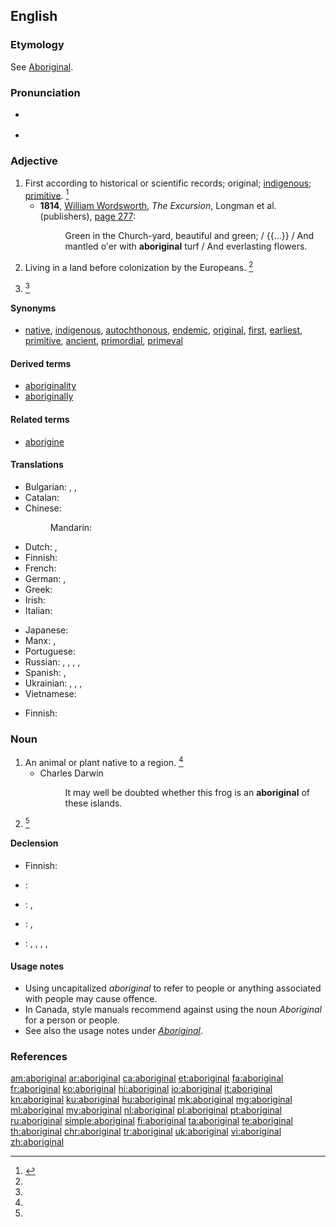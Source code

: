 {{also|Aboriginal}}
==English==

===Etymology===
See [[Aboriginal]].

===Pronunciation===
* {{a|US}} {{IPA|/ˌæb.əˈɹɪd͡ʒ.n̩.l̩/|/ˌæb.əˈɹɪd͡ʒ.ɪn.l̩/}}
* {{audio|En-uk-aboriginal.ogg|Audio (UK)}}

===Adjective===
{{en-adj}}

# First according to historical or scientific records; original; [[indigenous]]; [[primitive]]. {{defdate|First attested in the mid 17th century.}}<ref name=SOED>{{reference-book|last =|first =|authorlink =|coauthors =|editor =Brown, Lesley|others =|title = The Shorter Oxford English Dictionary|origdate =|origyear = 1933|origmonth =|url =|format =|accessdate =|accessyear =|accessmonth =|edition = 5th|date =|year =2003|month =|publisher =Oxford University Press|location =Oxford, UK|language =|id =|doi =|isbn =978-0-19-860575-7|lccn =|ol =|pages =6|chapter =|chapterurl =|quote =}}</ref>
#* '''1814''', [[w:William Wordsworth|William Wordsworth]], ''The Excursion'', Longman et al. (publishers), [http://books.google.com/books?id=T18JAAAAQAAJ&pg=PA277&dq=aboriginal page 277]:
#*: Green in the Church-yard, beautiful and green; / {{...}} / And mantled o'er with '''aboriginal''' turf / And everlasting flowers.
# Living in a land before colonization by the Europeans. {{defdate|First attested in the late 17th century.}}<ref name=SOED/>
# {{alternative capitalization of|Aboriginal}} {{defdate|First attested in the late 18th century.}}<ref name=SOED/>

====Synonyms====
* {{sense|indigenous to a place}} [[native]], [[indigenous]], [[autochthonous]], [[endemic]], [[original]], [[first]], [[earliest]], [[primitive]], [[ancient]], [[primordial]], [[primeval]]

====Derived terms====
* [[aboriginality]]
* [[aboriginally]]

====Related terms====
* [[aborigine]]

====Translations====
{{trans-top|original; indigenous}}
* Bulgarian: {{t+|bg|коренен}}, {{t+|bg|местен}}, {{t+|bg|туземен}}
* Catalan: {{t|ca|aborigen}}
* Chinese:
*: Mandarin: {{t|cmn|土著|tr=tǔzhù, tǔzhuó|sc=Hani}}
* Dutch: {{t+|nl|inheems}}, {{t+|nl|inheemse}}
* Finnish: {{t+|fi|alkuperäinen}}
* French: {{t+|fr|indigène}}
* German: {{t-|de|eingeboren}}, {{t+|de|einheimisch}}
* Greek: {{t+|el|ιθαγενής|m|f|tr=ithagenís|sc=Grek}}
* Irish: {{t-|ga|bundúchasach}}
* Italian: {{t+|it|aborigeno}}
{{trans-mid}}
* Japanese: {{t-|ja|土着|tr=どちゃくの, dochaku no|alt=土着の|sc=Jpan}}
* Manx: {{t-|gv|bun-chummallagh}}, {{t-|gv|bun-dooghyssagh}}
* Portuguese: {{t+|pt|aborígene}}
* Russian: {{t+|ru|туземный|tr=tuzémnyj|sc=Cyrl}}, {{t+|ru|коренной|tr=korennój|sc=Cyrl}}, {{t+|ru|местный|tr=méstnyj|sc=Cyrl}}, {{t+|ru|автохтонный|tr=avtoxtónnyj|sc=Cyrl}} {{qualifier|literary}}, {{t+|ru|аборигенный|tr=aborigénnyj|sc=Cyrl}}
* Spanish: {{t+|es|aborigen}}, {{t+|es|indígena}}
* Ukrainian: {{t-|uk|аборигенський|tr=aboryhéns’kyj}}, {{t-|uk|тубільний|tr=tubíl’nyj}}, {{t+|uk|автохтонний|tr=avtoxtónnyj}}, {{t-|uk|туземський|tr=tuzéms’kyj}}
* Vietnamese: {{t+|vi|thổ dân}}
{{trans-bottom}}

{{trans-top|living in a land before colonization}}
* Finnish: {{t|fi|alkuperäinen}}
{{trans-mid}}
{{trans-bottom}}

{{trans-see|Aboriginal}}

===Noun===
{{en-noun}}

# An animal or plant native to a region. {{defdate|First attested in the mid 18th century.}}<ref name=SOED/>
#* Charles Darwin
#*: It may well be doubted whether this frog is an '''aboriginal''' of these islands.
# {{alternative capitalization of|Aboriginal}} {{defdate|First attested in the mid 18th century.}}<ref name=SOED/>

====Declension====
{{trans-top|animal or plant native to a region}}
* Finnish: {{t|fi|alkuperäislaji}}
{{trans-mid}}
{{trans-bottom}}

{{checktrans-top}}
* {{ttbc|de}}: {{t+|de|einheimisch}}
* {{ttbc|el}}: {{t-|el|ιθαγενές|n|tr=ithagenés|sc=Grek}}, {{t-|el|αυτόχθον|n|tr=aftóchthon|sc=Grek}}
* {{ttbc|pt}}: {{t+|pt|aborígene|c}}, {{t-|pt|aborígine|c}}
* {{ttbc|uk}}: {{t+|uk|абориген|tr=aboryhén}}, {{t+|uk|тубілець|tr=tubiléc’}}, {{t+|uk|автохтон|tr=avtoxtón}}, {{t-|uk|туземець|tr=tuzeméc’}}, {{t-|uk|уродженець|tr=urodženéc’}}
{{trans-bottom}}

{{trans-see|Aboriginal}}

====Usage notes====
* Using uncapitalized ''aboriginal'' to refer to people or anything associated with people may cause offence.
* In Canada, style manuals recommend against using the noun ''Aboriginal'' for a person or people.
* See also the usage notes under ''[[Aboriginal]]''.

===References===
<references/>

[[am:aboriginal]]
[[ar:aboriginal]]
[[ca:aboriginal]]
[[et:aboriginal]]
[[fa:aboriginal]]
[[fr:aboriginal]]
[[ko:aboriginal]]
[[hi:aboriginal]]
[[io:aboriginal]]
[[it:aboriginal]]
[[kn:aboriginal]]
[[ku:aboriginal]]
[[hu:aboriginal]]
[[mk:aboriginal]]
[[mg:aboriginal]]
[[ml:aboriginal]]
[[my:aboriginal]]
[[nl:aboriginal]]
[[pl:aboriginal]]
[[pt:aboriginal]]
[[ru:aboriginal]]
[[simple:aboriginal]]
[[fi:aboriginal]]
[[ta:aboriginal]]
[[te:aboriginal]]
[[th:aboriginal]]
[[chr:aboriginal]]
[[tr:aboriginal]]
[[uk:aboriginal]]
[[vi:aboriginal]]
[[zh:aboriginal]]